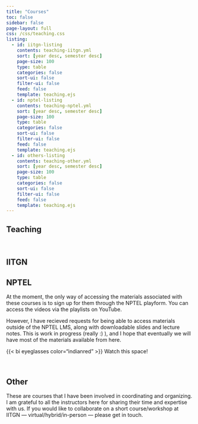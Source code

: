```yaml
---
title: "Courses"
toc: false
sidebar: false
page-layout: full
css: /css/teaching.css
listing:
  - id: iitgn-listing 
    contents: teaching-iitgn.yml
    sort: [year desc, semester desc]
    page-size: 100
    type: table
    categories: false
    sort-ui: false
    filter-ui: false
    feed: false
    template: teaching.ejs
  - id: nptel-listing 
    contents: teaching-nptel.yml
    sort: [year desc, semester desc]
    page-size: 100
    type: table
    categories: false
    sort-ui: false
    filter-ui: false
    feed: false
    template: teaching.ejs
  - id: others-listing 
    contents: teaching-other.yml
    sort: [year desc, semester desc]
    page-size: 100
    type: table
    categories: false
    sort-ui: false
    filter-ui: false
    feed: false
    template: teaching.ejs
---
```


:::{.column-body-outset}

# Teaching
<p>&nbsp;</p>

::: {.panel-tabset}
## IITGN

::: {#iitgn-listing}
:::


## NPTEL

:::{.callout-tip appearance="minimal"}
At the moment, the only way of accessing the materials associated with these courses is to sign up for them through the NPTEL playform. You can access the videos via the playlists on YouTube. 

However, I have recieved requests for being able to access materials outside of the NPTEL LMS, along with downloadable slides and lecture notes. This is work in progress (really :) ), and I hope that eventually we will have most of the materials available from here.

{{< bi eyeglasses color="indianred" >}} Watch this space! 
:::

<p>&nbsp;</p>

::: {#nptel-listing}
::: 

## Other

:::{.callout-tip appearance="minimal"}
These are courses that I have been involved in coordinating and organizing. I am grateful to all the instructors here for sharing their time and expertise with us. If you would like to collaborate on a short course/workshop at IITGN --- virtual/hybrid/in-person --- please get in touch.
:::


<p>&nbsp;</p>

::: {#others-listing}
:::


:::
<!-- end panel -->

:::
<!-- end column -->
